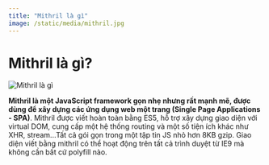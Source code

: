 ```yaml
---
title: "Mithril là gì"
image: /static/media/mithril.jpg
---
```


# Mithril là gì?

![Mithril là gì](/static/media/mithril.jpg)

**Mithril là một JavaScript framework gọn nhẹ nhưng rất mạnh mẽ, được dùng để xây dựng các ứng dụng web một trang (Single Page Applications - SPA)**. Mithril được viết hoàn toàn bằng ES5, hỗ trợ xây dựng giao diện với virtual DOM, cung cấp một hệ thống routing và một số tiện ích khác như XHR, stream...Tất cả gói gọn trong một tập tin JS nhỏ hơn 8KB gzip. Giao diện viết bằng mithril có thể hoạt động trên tất cả trình duyệt từ IE9 mà không cần bất cứ polyfill nào.
